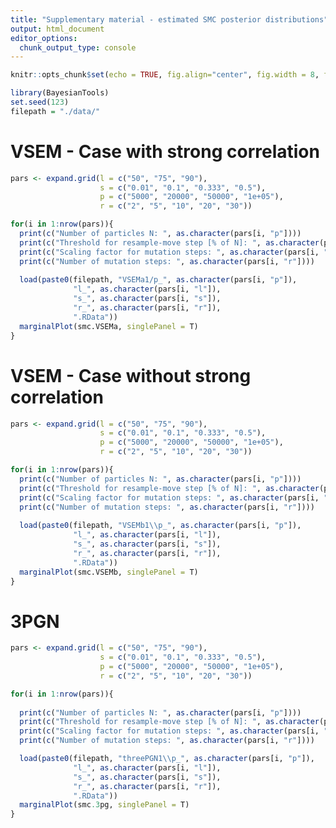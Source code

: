 ```yaml
---
title: "Supplementary material - estimated SMC posterior distributions"
output: html_document
editor_options: 
  chunk_output_type: console
---
```


```r
knitr::opts_chunk$set(echo = TRUE, fig.align="center", fig.width = 8, fig.height = 8)
```


```r
library(BayesianTools)
set.seed(123)
filepath = "./data/"
```


# VSEM - Case with strong correlation

```r

pars <- expand.grid(l = c("50", "75", "90"),
                    s = c("0.01", "0.1", "0.333", "0.5"),
                    p = c("5000", "20000", "50000", "1e+05"),
                    r = c("2", "5", "10", "20", "30"))

for(i in 1:nrow(pars)){
  print(c("Number of particles N: ", as.character(pars[i, "p"])))
  print(c("Threshold for resample-move step [% of N]: ", as.character(pars[i, "l"])))
  print(c("Scaling factor for mutation steps: ", as.character(pars[i, "s"])))
  print(c("Number of mutation steps: ", as.character(pars[i, "r"])))
  
  load(paste0(filepath, "VSEMa1/p_", as.character(pars[i, "p"]),
              "l_", as.character(pars[i, "l"]),
              "s_", as.character(pars[i, "s"]),
              "r_", as.character(pars[i, "r"]),
              ".RData"))
  marginalPlot(smc.VSEMa, singlePanel = T)
}

```

# VSEM - Case without strong correlation

```r

pars <- expand.grid(l = c("50", "75", "90"),
                    s = c("0.01", "0.1", "0.333", "0.5"),
                    p = c("5000", "20000", "50000", "1e+05"),
                    r = c("2", "5", "10", "20", "30"))

for(i in 1:nrow(pars)){
  print(c("Number of particles N: ", as.character(pars[i, "p"])))
  print(c("Threshold for resample-move step [% of N]: ", as.character(pars[i, "l"])))
  print(c("Scaling factor for mutation steps: ", as.character(pars[i, "s"])))
  print(c("Number of mutation steps: ", as.character(pars[i, "r"])))
  
  load(paste0(filepath, "VSEMb1\\p_", as.character(pars[i, "p"]),
              "l_", as.character(pars[i, "l"]),
              "s_", as.character(pars[i, "s"]),
              "r_", as.character(pars[i, "r"]),
              ".RData"))
  marginalPlot(smc.VSEMb, singlePanel = T)
}

```

# 3PGN

```r

pars <- expand.grid(l = c("50", "75", "90"),
                    s = c("0.01", "0.1", "0.333", "0.5"),
                    p = c("5000", "20000", "50000", "1e+05"),
                    r = c("2", "5", "10", "20", "30"))

for(i in 1:nrow(pars)){
  
  print(c("Number of particles N: ", as.character(pars[i, "p"])))
  print(c("Threshold for resample-move step [% of N]: ", as.character(pars[i, "l"])))
  print(c("Scaling factor for mutation steps: ", as.character(pars[i, "s"])))
  print(c("Number of mutation steps: ", as.character(pars[i, "r"])))

  load(paste0(filepath, "threePGN1\\p_", as.character(pars[i, "p"]),
              "l_", as.character(pars[i, "l"]),
              "s_", as.character(pars[i, "s"]),
              "r_", as.character(pars[i, "r"]),
              ".RData"))
  marginalPlot(smc.3pg, singlePanel = T)
}

```
